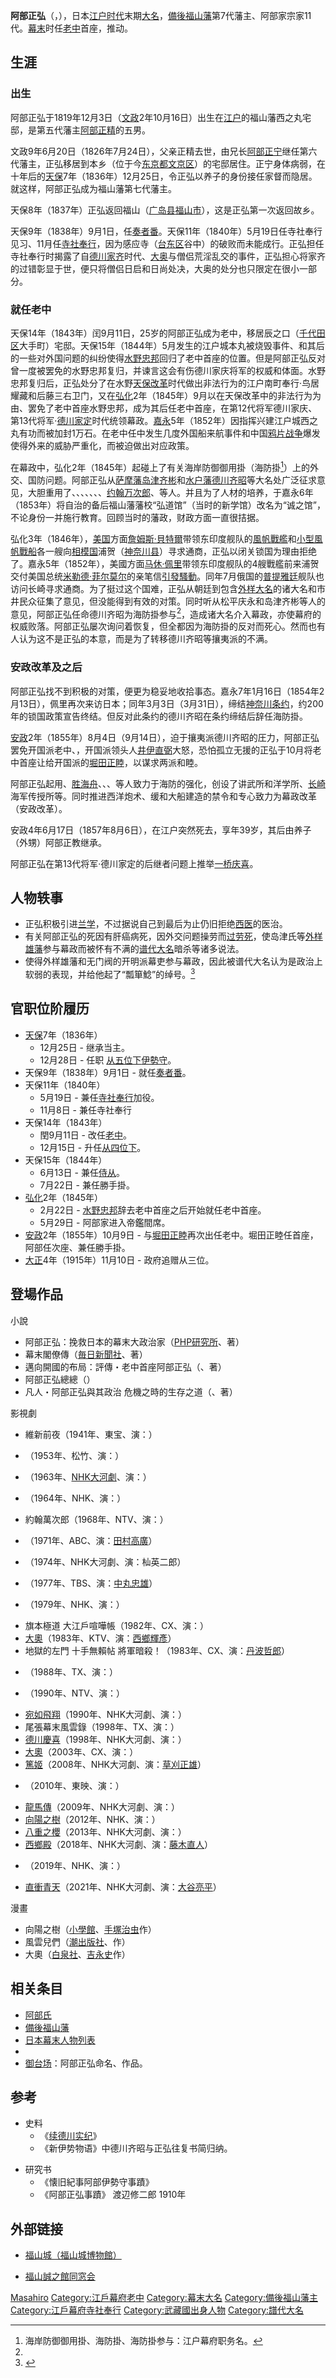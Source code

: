 {{Infobox officeholder
| name               = 阿部正弘
| image              = Masahiro Abe.jpg
| caption            = 

| office            = [[備後福山藩|備後福山藩]]藩主
| term_start        = 1836年
| term_end          = 1857年
|predecessor        = [[阿部正寧|阿部正寧]]
| successor         = [[阿部正教|阿部正教]]

| office1            = [[江戶幕府|江戶幕府]][[老中|老中]]
| term_start1        = 1843年
| term_end1          = 1857年
|predecessor1        = 
| successor1         = 

| office2            = [[江戶幕府|江戶幕府]][[寺社奉行|寺社奉行]]
| term_start2        = 1840年
| term_end2          = 1843年
|predecessor2        = [[戶田忠溫|戶田忠溫]]
| successor2         = {{link-ja|酒井忠義 (小濱藩主)|酒井忠義 (小浜藩主)|酒井忠義}}

| birth_name         = 	
| birth_date         = {{birth date|1819|12|3}}<br>（[[文政|文政]]2年10月16日）
| birth_place        = 
| death_date         = {{death date and age|1857|8|6|1819|12|3}}<br>（[[安政|安政]]4年6月17日）
| death_place        = 
| module             = {{日本武士|child=yes
|時代= [[江户时代|江户时代]]末期（[[幕末|幕末]]）
|改名= 刚藏、正弘、祐轩、学聚轩
|別名= 四郎五郎、主计頭、正一、叔道、叔卿
|諡号=
|神号=
|戒名= 良德院殿高誉信義節道大居士
|洗禮名=
|墓所= [[東京都|東京都]][[台東区|台東区]][[谷中灵园|谷中灵园]]
|官位= [[从五位|从五位下]][[伊勢国|伊勢守]]、[[从四位|从四位下]]、[[侍从|侍从]]、贈[[从三位|从三位]]
|幕府= [[江户幕府|江户幕府]][[奏者番|奏者番]]→[[寺社奉行|寺社奉行加役]]→[[寺社奉行|寺社奉行]]<br />→[[老中|老中]]→[[老中|勝手掛老中]]
|主君= [[德川家庆|德川家庆]]→[[德川家定|德川家定]]
|藩= [[備後福山藩|備後福山藩]]主
|氏族= [[阿部氏_(德川譜代)|阿部氏]]
|父= [[阿部正精|阿部正精]]
|母=高野貝美子
|養父=''[[阿部正宁|阿部正宁]]''
|兄= [[阿部正粹|阿部正粹]]、阿部正寧
|正室='''谨子'''（[[松平治好|松平治好]]之女）
|繼室=[[松平庆永|松平庆永]]之養女（[[松平直春|松平直春]]之女）
|子= 篤之助、哲次郎、鋼蔵、女儿（[[阿部正桓|阿部正桓]]正室）
|養子=''[[阿部正教|阿部正教]]''
 }}
}}
'''阿部正弘'''（{{jpn|j=阿部 正弘|hg=あべ まさひろ|rm=Abe Masahiro}}，{{bd|1819年|12月3日|1857年|8月6日|}}），日本[[江户时代|江户时代]]末期[[大名_(稱謂)|大名]]，[[備後国|備後]][[備後福山藩|福山藩]]第7代藩主、阿部家宗家11代。[[幕末|幕末]]时任[[老中|老中]]首座，推动{{tsl|ja|安政の改革|安政改革}}。

==生涯==
===出生===
阿部正弘于1819年12月3日（[[文政|文政]]2年10月16日）出生在[[江户|江户]]的福山藩西之丸宅邸，是第五代藩主[[阿部正精|阿部正精]]的五男。

文政9年6月20日（1826年7月24日），父亲正精去世，由兄长[[阿部正宁|阿部正宁]]继任第六代藩主，正弘移居到本乡（位于今[[东京都|东京都]][[文京区|文京区]]）的宅邸居住。正宁身体病弱，在十年后的[[天保_(日本)|天保]]7年（1836年）12月25日，令正弘以养子的身份接任家督而隐居。就这样，阿部正弘成为福山藩第七代藩主。

天保8年（1837年）正弘返回福山（[[广岛县|广岛县]][[福山市|福山市]]），这是正弘第一次返回故乡。

天保9年（1838年）9月1日，任[[奏者番|奏者番]]。天保11年（1840年）5月19日任寺社奉行见习、11月任[[寺社奉行|寺社奉行]]，因为感应寺（[[台东区|台东区]]谷中）的破败而未能成行。正弘担任寺社奉行时揭露了自[[德川家齐|德川家齐]]时代、[[大奥|大奥]]与僧侣荒淫乱交的事件，正弘担心将家齐的过错彰显于世，便只将僧侣日启和日尚处决，大奥的处分也只限定在很小一部分。{{fact|据说阿部正弘做出了这个裁断之后，受到了将军[[德川家庆|德川家庆]]的关注。}}

===就任老中===
天保14年（1843年）闰9月11日，25岁的阿部正弘成为老中，移居辰之口（[[千代田区|千代田区]]大手町）宅邸。天保15年（1844年）5月发生的江户城本丸被烧毁事件、和其后的一些对外国问题的纠纷使得[[水野忠邦|水野忠邦]]回归了老中首座的位置。但是阿部正弘反对曾一度被罢免的水野忠邦复归，并谏言这会有伤德川家庆将军的权威和体面。水野忠邦复归后，正弘处分了在水野[[天保改革|天保改革]]时代做出非法行为的江户南町奉行·鸟居耀藏和后藤三右卫门，又在[[弘化|弘化]]2年（1845年）9月以在天保改革中的非法行为为由、罢免了老中首座水野忠邦，成为其后任老中首座，在第12代将军德川家庆、第13代将军·[[德川家定|德川家定]]时代统领幕政。[[嘉永_(日本)|嘉永]]5年（1852年）因指挥兴建江户城西之丸有功而被加封1万石。在老中任中发生几度外国船来航事件和中国[[鸦片战争|鸦片战争]]爆发使得外来的威胁严重化，而被迫做出对应政策。

在幕政中，弘化2年（1845年）起碰上了有关海岸防御御用掛（海防掛<ref name="海防掛">海岸防御御用掛、海防掛、海防掛参与：江户幕府职务名。</ref>）上的外交、国防问题。阿部正弘从[[萨摩藩|萨摩藩]][[岛津齐彬|岛津齐彬]]和[[水户藩|水户藩]][[德川齐昭|德川齐昭]]等大名处广泛征求意见，大胆重用了{{tsl|ja|筒井政憲}}、{{tsl|ja|戸田氏栄|戶田氏榮}}、{{tsl|ja|松平近直}}、{{tsl|ja|川路聖謨}}、{{tsl|ja|井上清直}}、{{tsl|ja|水野忠徳|水野忠德}}、{{tsl|ja|江川英龍}}、[[约翰万次郎|约翰万次郎]]、{{tsl|ja|岩瀬忠震|岩濑忠震}}等人。并且为了人材的培养，于嘉永6年（1853年）将自治的备后福山藩藩校“弘道馆”（当时的新学馆）改名为“诚之馆”，不论身份一并施行教育。回顾当时的藩政，财政方面一直很拮据。{{fact|一般认为嘉永5年（1852年）加封的1万石中，大部分注入了“诚之馆”。}}

弘化3年（1846年），[[美国|美国]]方面[[詹姆斯·貝特爾|詹姆斯·貝特爾]]带领东印度舰队的[[風帆戰艦|風帆戰艦]]和[[小型風帆戰船|小型風帆戰船]]各一艘向[[相模国|相模国]]浦贺（[[神奈川县|神奈川县]]）寻求通商，正弘以闭关锁国为理由拒绝了。嘉永5年（1852年），美國方面[[马休·佩里|马休·佩里]]带领东印度舰队的4艘戰艦前来浦贺交付美国总统[[米勒德·菲尔莫尔|米勒德·菲尔莫尔]]的亲笔信[[黑船來航|引發騷動]]。同年7月俄国的[[普提雅廷|普提雅廷]]舰队也访问长崎寻求通商。为了挺过这个国难，正弘从朝廷到包含[[外样大名|外样大名]]的诸大名和市井民众征集了意见，但没能得到有效的对策。同时听从松平庆永和岛津齐彬等人的意见，阿部正弘任命德川齐昭为海防掛参与<ref name="海防掛" />，造成诸大名介入幕政，亦使幕府的权威败落。阿部正弘屡次询问着{{tsl|ja|異国船打払令|异国船打拂令}}恢复，但全都因为海防掛的反对而死心。然而也有人认为这不是正弘的本意，而是为了转移德川齐昭等攘夷派的不满。

===安政改革及之后===
阿部正弘找不到积极的对策，便更为稳妥地收拾事态。嘉永7年1月16日（1854年2月13日），佩里再次来访日本；同年3月3日（3月31日），缔结[[神奈川条约|神奈川条约]]，约200年的锁国政策宣告终结。但反对此条约的德川齐昭在条约缔结后辞任海防掛。

[[安政|安政]]2年（1855年）8月4日（9月14日），迫于攘夷派德川齐昭的圧力，阿部正弘罢免开国派老中{{tsl|ja|松平乗全|松平乘全}}、{{tsl|ja|松平忠固}}，开国派领头人[[井伊直弼|井伊直弼]]大怒，恐怕孤立无援的正弘于10月将老中首座让给开国派的[[堀田正睦|堀田正睦]]，以谋求两派和睦。

阿部正弘起用{{tsl|ja|江川英龍}}、[[胜海舟|胜海舟]]、{{tsl|ja|大久保一翁|大久保忠寬}}、{{tsl|ja|永井尚志}}、{{tsl|ja|高島秋帆}}等人致力于海防的强化，创设了讲武所和洋学所、[[长崎|长崎]]海军传授所等。同时推进西洋炮术、缓和大船建造的禁令和专心致力为幕政改革（安政改革）。

安政4年6月17日（1857年8月6日），在江户突然死去，享年39岁，其后由养子（外甥）阿部正教继承。

阿部正弘在第13代将军·德川家定的后继者问题上推举[[一桥庆喜|一桥庆喜]]。

==人物轶事==
* 正弘积极引进[[兰学|兰学]]，不过据说自己到最后为止仍旧拒绝[[西医|西医]]的医治。
* 有关阿部正弘的死因有肝癌病死，因外交问题操劳而[[过劳死|过劳死]]，使岛津氏等[[外样大名|外样雄藩]]参与幕政而被怀有不满的[[谱代大名|谱代大名]]暗杀等诸多说法。
* 使得外样雄藩和无门阀的开明派幕吏参与幕政，因此被谱代大名认为是政治上软弱的表现，并给他起了“瓢箪鯰”的绰号。<ref>{{cite book | author=小西 四郎 | year=2006 | title=《日本の歴史〈19〉開国と攘夷》 | isbn=978-4122046450 }}</ref>

==官职位阶履历==
*[[天保_(日本)|天保]]7年（1836年）
**12月25日 - 继承当主。
**12月28日 - 任职 [[从五位|从五位下]][[伊勢国|伊勢守]]。
*天保9年（1838年）9月1日 - 就任[[奏者番|奏者番]]。
*天保11年（1840年）
**5月19日 - 兼任[[寺社奉行|寺社奉行]]加役。
**11月8日 - 兼任寺社奉行
*天保14年（1843年）
**閏9月11日 - 改任[[老中|老中]]。
**12月15日 - 升任[[从四位|从四位下]]。
*天保15年（1844年）
**6月13日 - 兼任[[侍从|侍从]]。
**7月22日 - 兼任勝手掛。
*[[弘化|弘化]]2年（1845年）
**2月22日 - [[水野忠邦|水野忠邦]]辞去老中首座之后开始就任老中首座。
**5月29日 - 阿部家进入帝鑑間席。
*[[安政|安政]]2年（1855年）10月9日 - 与[[堀田正睦|堀田正睦]]再次出任老中。堀田正睦任首座，阿部任次座、兼任勝手掛。
*[[大正|大正]]4年（1915年）11月10日 - 政府追赠从三位。

==登場作品==
;小說
*阿部正弘：挽救日本的幕末大政治家（[[PHP研究所|PHP研究所]]、{{tsl|ja|祖父江一郎}}著）
*幕末閣僚傳（[[毎日新聞社|毎日新聞社]]、{{tsl|ja|徳永真一郎|德永真一郎}}著）
*邁向開國的布局：評傳・老中首座阿部正弘（{{tsl|ja|未来社}}、{{tsl|ja|土居良三}}著）
*阿部正弘總總（{{tsl|ja|新人物往来社}}）
*凡人・阿部正弘與其政治 危機之時的生存之道（{{tsl|ja|明石書店}}、{{tsl|ja|小森龍邦}}著）

;影視劇
*維新前夜（1941年、東宝、演：{{tsl|ja|江川宇礼雄}}）
*{{tsl|ja|花の生涯 彦根篇 江戸篇|花之生涯}}（1953年、松竹、演：{{tsl|ja|柳永二郎}}）
*{{tsl|ja|花の生涯 (NHK大河ドラマ)|花之生涯}}（1963年、[[NHK大河劇|NHK大河劇]]、演：{{tsl|ja|高松政雄}}）
*{{tsl|ja|風雪 (テレビドラマ)|風雪}}（1964年、NHK、演：{{tsl|ja|金田龍之介}}）
*約翰萬次郎（1968年、NTV、演：{{tsl|ja|高橋昌也 (俳優)|高橋昌也}}）
*{{tsl|ja|天皇の世紀#第一部（テレビドラマ）|天皇的世紀}}（1971年、ABC、演：[[田村高廣|田村高廣]]）
*{{tsl|ja|勝海舟 (NHK大河ドラマ)|勝海舟 (大河劇)|勝海舟}}（1974年、NHK大河劇、演：杣英二郎）
*{{tsl|ja|江戸を斬る|斬絕江戶}}（1977年、TBS、演：[[中丸忠雄|中丸忠雄]]）
*{{tsl|ja|風の隼人|風之隼人}}（1979年、NHK、演：{{tsl|ja|山本學}}）
*旗本極道 大江戶喧嘩帳（1982年、CX、演：{{tsl|ja|神山繁}}）
*[[大奧_(富士電視劇)#1983年版|大奧]]（1983年、KTV、演：[[西鄉輝彥|西鄉輝彥]]）
*地獄的左門 十手無賴帖 將軍暗殺！（1983年、CX、演：[[丹波哲郎|丹波哲郎]]）
*{{tsl|ja|花の生涯 井伊大老と桜田門|花之生涯 井伊大老與櫻田門}}（1988年、TX、演：{{tsl|ja|鈴木智 (俳優)|鈴木智}}）
*{{tsl|ja|勝海舟 (1990年のテレビドラマ)|勝海舟 (1990年電視劇)|勝海舟}}（1990年、NTV、演：{{tsl|ja|中野誠也 (俳優)|中野誠也}}）
*[[宛如飛翔|宛如飛翔]]（1990年、NHK大河劇、演：{{tsl|ja|若林豪}}）
*尾張幕末風雲錄（1998年、TX、演：{{tsl|ja|唐沢民賢|唐澤民賢}}）
*[[德川慶喜_(NHK大河劇)|德川慶喜]]（1998年、NHK大河劇、演：{{tsl|ja|大橋吾郎}}）
*[[大奧_(電視劇)#2003年版|大奧]]（2003年、CX、演：{{tsl|ja|五王四郎}}）
*[[篤姬_(電視劇)|篤姬]]（2008年、NHK大河劇、演：[[草刈正雄|草刈正雄]]）
*{{tsl|ja|桜田門外ノ変#映画||櫻田門外之變}}（2010年、東映、演：{{tsl|ja|モロ師岡|茂呂師岡}}）
*[[龍馬傳|龍馬傳]]（2009年、NHK大河劇、演：{{tsl|ja|升毅}}）
*[[向陽之樹|向陽之樹]]（2012年、NHK、演：{{tsl|ja|石橋保}}）
*[[八重之櫻|八重之櫻]]（2013年、NHK大河劇、演：{{tsl|ja|久松信美}}）
*[[西鄉殿_(大河劇)|西鄉殿]]（2018年、NHK大河劇、演：[[藤木直人|藤木直人]]）
*{{tsl|ja|永遠のニシパ 〜北海道と名付けた男 松浦武四郎〜|永遠的長老：賦與北海道之名的男人 松浦武四郎}}（2019年、NHK、演：{{tsl|ja|筧利夫}}）
*[[直衝青天|直衝青天]]（2021年、NHK大河劇、演：[[大谷亮平|大谷亮平]]）

;漫畫
*向陽之樹（[[小學館|小學館]]、[[手塚治虫|手塚治虫]]作）
*風雲兒們（[[潮出版社|潮出版社]]、{{tsl|ja|みなもと太郎}}作）
*大奧（[[白泉社|白泉社]]、[[吉永史|吉永史]]作）

==相关条目==
*[[阿部氏_(徳川譜代)|阿部氏]]
*[[備後福山藩|備後福山藩]]
*[[日本幕末人物列表|日本幕末人物列表]]
*{{tsl|ja|関藤藤陰|關藤藤陰}}
*[[御台场|御台场]]：阿部正弘命名、{{tsl|ja|江川英龍}}作品。

==参考==
<div class="references-small">
<references></references>
</div>
*史料
**《[[续德川实纪|续德川实纪]]》
**《新伊势物语》中德川齐昭与正弘往复书简归纳。

*研究书
**《懐旧紀事阿部伊勢守事蹟》
**《阿部正弘事蹟》 渡辺修二郎 1910年

==外部链接==
*{{ja}}[http://www.city.fukuyama.hiroshima.jp/fukuyamajyo/index.html 福山城（福山城博物館）] {{Wayback|url=http://www.city.fukuyama.hiroshima.jp/fukuyamajyo/index.html |date=20160305031518 }}
*{{ja}}[http://wp1.fuchu.jp/~sei-dou/index.htm 福山誠之館同窓会] {{Wayback|url=http://wp1.fuchu.jp/~sei-dou/index.htm |date=20210125014356 }}

{{備後福山藩主|[[阿部氏_(德川譜代)|阿部家]]|7代|1836年 - 1857年}}
{{Authority control}}
{{DEFAULTSORT:Abe Masahiro}}
[[Category:阿部氏|Masahiro]]
[[Category:江戶幕府老中|Category:江戶幕府老中]]
[[Category:幕末大名|Category:幕末大名]]
[[Category:備後福山藩主|Category:備後福山藩主]]
[[Category:江戶幕府寺社奉行|Category:江戶幕府寺社奉行]]
[[Category:武藏國出身人物|Category:武藏國出身人物]]
[[Category:譜代大名|Category:譜代大名]]